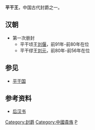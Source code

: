 '''平干王'''，中国古代封爵之一。

==汉朝==
*第一次册封 
**平干顷王[[刘偃|刘偃]]，前91年-前80年在位 
**平干缪王[[刘元|刘元]]，前80年-前56年在位

==参见==
*[[平干国|平干国]]

==参考资料==
*[[后汉书|后汉书]]

[[Category:封爵|Category:封爵]]
[[Category:中國貴族|Category:中國貴族]]
[[Category:汉朝诸侯王封号|P]]
{{disambig|Cat=三字封號消歧義}}